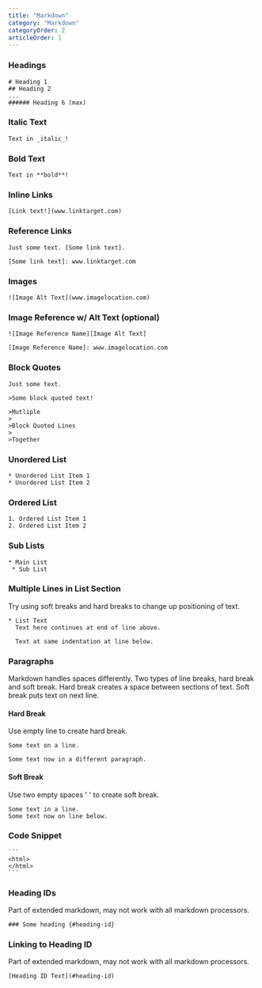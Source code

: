 ```yaml
---
title: "Markdown"
category: "Markdown"
categoryOrder: 2
articleOrder: 1
---
```


### Headings
```
# Heading 1
## Heading 2
...
###### Heading 6 (max)
```

### Italic Text
```
Text in _italic_!
```

### Bold Text
```
Text in **bold**!
```

### Inline Links
```
[Link text!](www.linktarget.com)
```

### Reference Links
```
Just some text. [Some link text].

[Some link text]: www.linktarget.com
```

### Images
```
![Image Alt Text](www.imagelocation.com)
```

### Image Reference w/ Alt Text (optional)
```
![Image Reference Name][Image Alt Text]

[Image Reference Name]: www.imagelocation.com
```

### Block Quotes
```
Just some text.

>Some block quoted text!

>Mutliple
>
>Block Quoted Lines
>
>Together
```

### Unordered List
```
* Unordered List Item 1
* Unordered List Item 2
```

### Ordered List
```
1. Ordered List Item 1
2. Ordered List Item 2
```

### Sub Lists
```
* Main List
 * Sub List
```

### Multiple Lines in List Section
Try using soft breaks and hard breaks to change up positioning of text.
```
* List Text
  Text here continues at end of line above.
  
  Text at same indentation at line below.
```

### Paragraphs
Markdown handles spaces differently. Two types of line breaks, hard break and soft break.
Hard break creates a space between sections of text. Soft break puts text on next line.

#### Hard Break
Use empty line to create hard break.
```
Some text on a line.

Some text now in a different paragraph.
```

#### Soft Break
Use two empty spaces '  ' to create soft break.
```
Some text in a line.  
Some text now on line below.
```

### Code Snippet
    ```
    <html>
    </html>
    ```

### Heading IDs
Part of extended markdown, may not work with all markdown processors.
```
### Some heading {#heading-id}
```

### Linking to Heading ID
Part of extended markdown, may not work with all markdown processors.
```
[Heading ID Text](#heading-id)
```